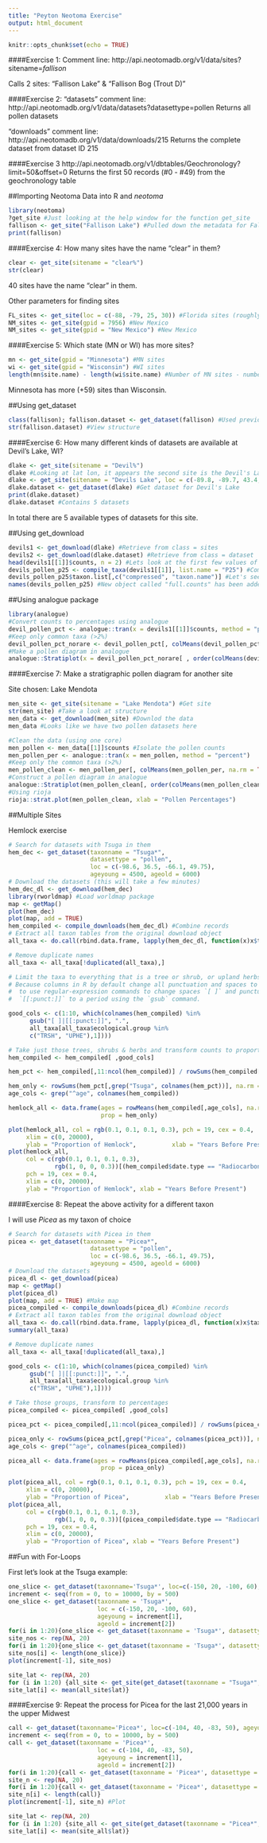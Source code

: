 ```yaml
---
title: "Peyton Neotoma Exercise"
output: html_document
---
```


```r
knitr::opts_chunk$set(echo = TRUE)
```

####Exercise 1: Comment line: http://api.neotomadb.org/v1/data/sites?sitename=*fallison*

Calls 2 sites: "Fallison Lake" & "Fallison Bog (Trout D)"

####Exercise 2: "datasets" comment line: http://api.neotomadb.org/v1/data/datasets?datasettype=pollen
Returns all pollen datasets

"downloads" comment line: http://api.neotomadb.org/v1/data/downloads/215 Returns the complete dataset from dataset ID 215

####Exercise 3 http://api.neotomadb.org/v1/dbtables/Geochronology?limit=50&offset=0 Returns the first 50 records (#0 - #49) from the geochronology table

##Importing Neotoma Data into R and *neotoma*

```r
library(neotoma)
?get_site #Just looking at the help window for the function get_site
fallison <- get_site("Fallison Lake") #Pulled down the metadata for Fallison Lake site
print(fallison)
```

####Exercise 4: How many sites have the name "clear" in them?
```r
clear <- get_site(sitename = "clear%")
str(clear)
```
  40 sites have the name "clear" in them.
  
Other parameters for finding sites
```r
FL_sites <- get_site(loc = c(-88, -79, 25, 30)) #Florida sites (roughly)
NM_sites <- get_site(gpid = 7956) #New Mexico
NM_sites <- get_site(gpid = "New Mexico") #New Mexico
```
  ####Exercise 5: Which state (MN or WI) has more sites?
  
```r
mn <- get_site(gpid = "Minnesota") #MN sites
wi <- get_site(gpid = "Wisconsin") #WI sites
length(mn$site.name) - length(wi$site.name) #Number of MN sites - number of WI sites
```

Minnesota has more (+59) sites than Wisconsin.


##Using get_dataset

```r
class(fallison); fallison.dataset <- get_dataset(fallison) #Used previous object "fallison" with class = site.
str(fallison.dataset) #View structure
```

####Exercise 6: How many different kinds of datasets are available at Devil's Lake, WI?

```r
dlake <- get_site(sitename = "Devil%")
dlake #Looking at lat lon, it appears the second site is the Devil's Lake from WI we're looking for. lon = -89.73205, lat = 4341780
dlake <- get_site(sitename = "Devils Lake", loc = c(-89.8, -89.7, 43.4, 43.5)) #Found Devil's Lake, WI
dlake.dataset <- get_dataset(dlake) #Get dataset for Devil's Lake
print(dlake.dataset)
dlake.dataset #Contains 5 datasets
```
  In total there are 5 available types of datasets for this site.
  
##Using get_download

```r
devils1 <- get_download(dlake) #Retrieve from class = sites
devils2 <- get_download(dlake.dataset) #Retrieve from class = dataset
head(devils1[[1]]$counts, n = 2) #Lets look at the first few values of the counts data in the first dataset
devils_pollen_p25 <- compile_taxa(devils1[[1]], list.name = "P25") #Compile Devil's lake pollen using P25 taxon list
devils_pollen_p25$taxon.list[,c("compressed", "taxon.name")] #Let's see which taxa were converted
names(devils_pollen_p25) #New object called "full.counts" has been added to our download object
```


##Using analogue package

```r
library(analogue)
#Convert counts to percentages using analogue
devil_pollen_pct <- analogue::tran(x = devils1[[1]]$counts, method = "percent")
#Keep only common taxa (>2%)
devil_pollen_pct_norare <- devil_pollen_pct[, colMeans(devil_pollen_pct, na.rm = TRUE) > 2]
#Make a pollen diagram in analogue
analogue::Stratiplot(x = devil_pollen_pct_norare[ , order(colMeans(devil_pollen_pct_norare, na.rm = TRUE),  decreasing = TRUE)], y = devils1[[1]]$sample.meta$age,  ylab = devils1[[1]]$sample.meta$age.type[1],  xlab = " Pollen Percentage")
```


####Exercise 7: Make a stratigraphic pollen diagram for another site

Site chosen: Lake Mendota

```r
men_site <- get_site(sitename = "Lake Mendota") #Get site
str(men_site) #Take a look at structure
men_data <- get_download(men_site) #Downlod the data
men_data #Looks like we have two pollen datasets here

#Clean the data (using one core)
men_pollen <- men_data[[1]]$counts #Isolate the pollen counts
men_pollen_per <- analogue::tran(x = men_pollen, method = "percent")
#Keep only the common taxa (>2%)
men_pollen_clean <- men_pollen_per[, colMeans(men_pollen_per, na.rm = TRUE) > 2]
#Construct a pollen diagram in analogue
analogue::Stratiplot(men_pollen_clean[, order(colMeans(men_pollen_clean, na.rm = TRUE), decreasing = TRUE)], y = men_data[[1]]$sample.meta$age,  ylab = men_data[[1]]$sample.meta$age.type[1],  xlab = " Pollen Percentage")
#Using rioja
rioja::strat.plot(men_pollen_clean, xlab = "Pollen Percentages")
```

##Multiple Sites

Hemlock exercise
```r
# Search for datasets with Tsuga in them
hem_dec <- get_dataset(taxonname = "Tsuga*",
                       datasettype = "pollen",
                       loc = c(-98.6, 36.5, -66.1, 49.75),
                       ageyoung = 4500, ageold = 6000)
# Download the datasets (this will take a few minutes)
hem_dec_dl <- get_download(hem_dec)
library(rworldmap) #Load worldmap package
map <- getMap()
plot(hem_dec) 
plot(map, add = TRUE)
hem_compiled <- compile_downloads(hem_dec_dl) #Combine records
# Extract all taxon tables from the original download object  
all_taxa <- do.call(rbind.data.frame, lapply(hem_dec_dl, function(x)x$taxon.list[,1:6]))

# Remove duplicate names
all_taxa <- all_taxa[!duplicated(all_taxa),]

# Limit the taxa to everything that is a tree or shrub, or upland herbs. (This information is stored within a field called `ecological.group` )
# Because columns in R by default change all punctuation and spaces to periods we have
#  to use regular-expression commands to change spaces `[ ]` and punctuation
#  `[[:punct:]]` to a period using the `gsub` command.

good_cols <- c(1:10, which(colnames(hem_compiled) %in%
      gsub("[ ]|[[:punct:]]", ".",
      all_taxa[all_taxa$ecological.group %in%
      c("TRSH", "UPHE"),1])))

# Take just those trees, shrubs & herbs and transform counts to proportions:
hem_compiled <- hem_compiled[ ,good_cols]

hem_pct <- hem_compiled[,11:ncol(hem_compiled)] / rowSums(hem_compiled[,11:ncol(hem_compiled)],             na.rm = TRUE)

hem_only <- rowSums(hem_pct[,grep("Tsuga", colnames(hem_pct))], na.rm = TRUE)
age_cols <- grep("^age", colnames(hem_compiled))

hemlock_all <- data.frame(ages = rowMeans(hem_compiled[,age_cols], na.rm = TRUE),
                          prop = hem_only)

plot(hemlock_all, col = rgb(0.1, 0.1, 0.1, 0.3), pch = 19, cex = 0.4,
     xlim = c(0, 20000),
     ylab = "Proportion of Hemlock",          xlab = "Years Before Present")
plot(hemlock_all,
     col = c(rgb(0.1, 0.1, 0.1, 0.3),
             rgb(1, 0, 0, 0.3))[(hem_compiled$date.type == "Radiocarbon years BP") + 1],
     pch = 19, cex = 0.4,
     xlim = c(0, 20000),
     ylab = "Proportion of Hemlock", xlab = "Years Before Present")
```


####Exercise 8: Repeat the above activity for a different taxon

 I will use *Picea* as my taxon of choice

```r
# Search for datasets with Picea in them
picea <- get_dataset(taxonname = "Picea*",
                       datasettype = "pollen",
                       loc = c(-98.6, 36.5, -66.1, 49.75),
                       ageyoung = 4500, ageold = 6000)
# Download the datasets
picea_dl <- get_download(picea)
map <- getMap()
plot(picea_dl) 
plot(map, add = TRUE) #Make map
picea_compiled <- compile_downloads(picea_dl) #Combine records
# Extract all taxon tables from the original download object  
all_taxa <- do.call(rbind.data.frame, lapply(picea_dl, function(x)x$taxon.list[,1:6]))
summary(all_taxa)

# Remove duplicate names
all_taxa <- all_taxa[!duplicated(all_taxa),]

good_cols <- c(1:10, which(colnames(picea_compiled) %in%
      gsub("[ ]|[[:punct:]]", ".",
      all_taxa[all_taxa$ecological.group %in%
      c("TRSH", "UPHE"),1])))

# Take those groups, transform to percentages
picea_compiled <- picea_compiled[ ,good_cols]

picea_pct <- picea_compiled[,11:ncol(picea_compiled)] / rowSums(picea_compiled[,11:ncol(picea_compiled)],             na.rm = TRUE)

picea_only <- rowSums(picea_pct[,grep("Picea", colnames(picea_pct))], na.rm = TRUE)
age_cols <- grep("^age", colnames(picea_compiled))

picea_all <- data.frame(ages = rowMeans(picea_compiled[,age_cols], na.rm = TRUE),
                          prop = picea_only)

plot(picea_all, col = rgb(0.1, 0.1, 0.1, 0.3), pch = 19, cex = 0.4,
     xlim = c(0, 20000),
     ylab = "Proportion of Picea",          xlab = "Years Before Present")
plot(picea_all,
     col = c(rgb(0.1, 0.1, 0.1, 0.3),
             rgb(1, 0, 0, 0.3))[(picea_compiled$date.type == "Radiocarbon years BP") + 1],
     pch = 19, cex = 0.4,
     xlim = c(0, 20000),
     ylab = "Proportion of Picea", xlab = "Years Before Present")
```


##Fun with For-Loops

First let's look at the Tsuga example:

```r
one_slice <- get_dataset(taxonname='Tsuga*', loc=c(-150, 20, -100, 60), ageyoung = 0, ageold = 500) #Extract data from West Coast
increment <- seq(from = 0, to = 10000, by = 500)
one_slice <- get_dataset(taxonname = 'Tsuga*', 
                         loc = c(-150, 20, -100, 60),
                         ageyoung = increment[1],
                         ageold = increment[2])
for(i in 1:20){one_slice <- get_dataset(taxonname = 'Tsuga*', datasettype = 'pollen', loc = c(-150, 20, -100, 60),ageyoung = increment[i], ageold = increment[i + 1])}
site_nos <- rep(NA, 20) 
for(i in 1:20){one_slice <- get_dataset(taxonname = 'Tsuga*', datasettype = 'pollen', loc = c(-150, 20, -100, 60), ageyoung = increment[i], ageold = increment[i + 1]) 
site_nos[i] <- length(one_slice)}
plot(increment[-1], site_nos)

site_lat <- rep(NA, 20)
for (i in 1:20) {all_site <- get_site(get_dataset(taxonname = "Tsuga*", datasettype = "pollen", loc = c(-150, 20, -100, 60), ageyoung = increment[i], ageold = increment[i + 1]))
site_lat[i] <- mean(all_site$lat)}
```


####Exercise 9: Repeat the process for Picea for the last 21,000 years in the upper Midwest

```r
call <- get_dataset(taxonname='Picea*', loc=c(-104, 40, -83, 50), ageyoung = 0, ageold = 500) #Extract data from Upper Midwest
increment <- seq(from = 0, to = 10000, by = 500)
call <- get_dataset(taxonname = 'Picea*', 
                         loc = c(-104, 40, -83, 50),
                         ageyoung = increment[1],
                         ageold = increment[2])
for(i in 1:20){call <- get_dataset(taxonname = 'Picea*', datasettype = 'pollen', loc = c(-104, 40, -83, 50),ageyoung = increment[i], ageold = increment[i + 1])}
site_n <- rep(NA, 20) 
for(i in 1:20){call <- get_dataset(taxonname = 'Picea*', datasettype = 'pollen', loc = c(-104, 40, -83, 50), ageyoung = increment[i], ageold = increment[i + 1]) 
site_n[i] <- length(call)}
plot(increment[-1], site_n) #Plot

site_lat <- rep(NA, 20)
for (i in 1:20) {site_all <- get_site(get_dataset(taxonname = "Picea*", datasettype = "pollen", loc = c(-104, 40, -83, 50), ageyoung = increment[i], ageold = increment[i + 1]))
site_lat[i] <- mean(site_all$lat)}
```

